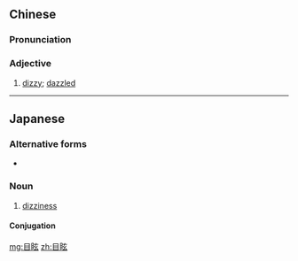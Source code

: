 ==Chinese==
{{zh-forms}}

===Pronunciation===
{{zh-pron
|m=mùxuàn
|mn=ba̍k-hîn
|cat=a
}}

===Adjective===
{{zh-adj}}

# [[dizzy]]; [[dazzled]]

----

==Japanese==
{{ja-kanjitab}}

===Alternative forms===
* {{l/ja|眩暈}}

===Noun===
{{ja-noun|めまい}}

# [[dizziness]]
#: {{ja-usex|目眩がする|めまい が する|I feel dizzy.}}

====Conjugation====
{{ja-suru|めまい}}

[[mg:目眩]]
[[zh:目眩]]